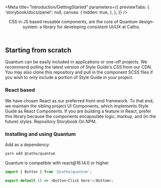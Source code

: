 

<Meta 
  title="Introduction/GettingStarted" 
  parameters={{
    previewTabs: { 
      'storybook/docs/panel': null, 
      canvas: {
        hidden: true,
      },
    },
  }}
/>

<Header title="Quantum">
  CSS in JS based reusable components, are the core of Quantum
  design-system: a library for developing consistent UI/UX at Catho.
</Header>

## Starting from scratch
Quantum can be easily included in applications or one-off projects. We
recommend pulling the latest version of Style Guide's CSS from our
CDN. You may also clone this repository and pull in the component SCSS
files if you wish to only include a portion of Style Guide in your
project.

### React based
We have chosen React as our preferred front-end framework. To that end, we
maintain the sibling project UI Components, which implements Style Guide
as React Components. If you are building a feature in React, prefer this
library because the components encapsulate logic, markup, and (in the
future) styles. Repository Storybook On NPM.

### Installing and using Quantum
Add as a dependency:
```sh
yarn add @catho/quantum
```

<Alert icon="warning" skin="warning">
  Quantum is compatible with react@16.14.0 or higher
</Alert>

```js
import { Button } from '@catho/quantum';

export default () => <Button>Click here!</Buttom>;
```